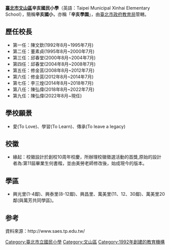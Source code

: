 {{coi|time=2020-03-28T09:30:39+00:00}}
{{Infobox school
| name = 臺北市文山區辛亥國民小學
| district =[[台北市|台北市]][[文山區|文山區]]
| location = {{flagicon|TWN}}[[臺北市|臺北市]][[文山區|文山區]][[辛亥路|辛亥路]]103號
| number = +886-2-2935-7282
| fax = +886-2-8931-0473
| other_name = Taipei Municipal Xinhai Elementary School
| image =[[File:台北市文山區辛亥國民小學.jpg|220px]]
| website = [http://tw.school.uschoolnet.com/?id=es00000113 tw.school.uschoolnet.com]
| zipcode = 11693
| established = 1992年（民國81年）
| principal = 陳弘偉
}}
'''[[臺北市|臺北市]][[文山區|文山區]]辛亥國民小學'''（英語：Taipei Municipal Xinhai Elementary School），簡稱'''辛亥國小'''，亦稱「'''辛亥學園'''」，由[[臺北市政府教育局|臺北市政府教育局]]管轄。

== 歷任校長 ==

* 第一任：陳文欽(1992年8月~1995年7月)
* 第二任：董素貞(1995年8月~2000年7月)
* 第三任：邱春堂(2000年8月~2004年7月)
* 第四任：邱春堂(2004年8月~2008年7月)
* 第五任：修金莒(2008年8月~2012年7月)
* 第六任：修金莒(2012年8月~2014年7月)
* 第七任：李三煌(2014年8月~2018年7月)
* 第八任：陳弘偉(2018年8月~2022年7月)
* 第九任：陳弘偉(2022年8月~現任)

== 學校願景 ==

* 愛(To Love)、學習(To Learn)、傳承(To leave a legacy)

== 校徽 ==

* 緣起：校徽設計於創校10周年校慶，所辦理校徽徵選活動的首獎,原始的設計者為:第11屆畢業生何書楷，並由美勞老師修改後，始成現今的版本。

== 學區 ==

* 興光里(1-4鄰)、興泰里(8-12鄰)、興昌里、萬美里(11、12、30鄰)、萬美里20鄰(與萬芳共同學區)。

==参考==
資料來源：http://www.saes.tp.edu.tw/ {{Wayback|url=http://www.saes.tp.edu.tw/ |date=20200127021715 }}
{{台北市小學列表}}


[[Category:臺北市立國民小學|Category:臺北市立國民小學]]
[[Category:文山區|Category:文山區]]
[[Category:1992年創建的教育機構|Category:1992年創建的教育機構]]